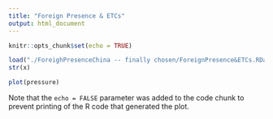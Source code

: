 ```yaml
---
title: "Foreign Presence & ETCs"
output: html_document
---
```


```r
knitr::opts_chunk$set(echo = TRUE)
```

```r
load("./ForeighPresenceChina -- finally chosen/ForeignPresence&ETCs.RData")
str(x)
```




```r
plot(pressure)
```

Note that the `echo = FALSE` parameter was added to the code chunk to prevent printing of the R code that generated the plot.
